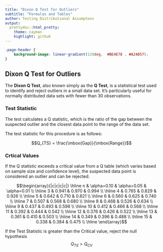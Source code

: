 ```yaml
---
title: "Dixon Q Test for Outliers"
subtitle: "Formulas and Tables"
author: Testing Distributional Assumptons
output:
  prettydoc::html_pretty:
    theme: cayman
    highlight: github
---
```


```css
.page-header {
    background-image: linear-gradient(120deg,  #BE4E78 , #A24857);
}
```

## Dixon Q Test for Outliers

The **Dixon Q Test**, also known simply as the **Q Test**, is a statistical test used to identify and reject outliers in a small data set. It's particularly useful for normally distributed data sets with fewer than 30 observations. 


### Test Statistic
The test calculates a Q statistic, which is the ratio of the gap between the suspected outlier and the closest data point to the range of the data set.


The test statistic for this procedure is as follows:

$$Q_{TS} =  \frac{\mbox{Gap}}{\mbox{Range}}$$



### Crtical Values

If the Q statistic exceeds a critical value from a Q table (which varies based on sample size and confidence level), the suspected data point is considered an outlier and can be rejected.

$$\begin{array}{|c|c|c|c|}
\hline
n	&	\alpha=0.10	&	\alpha=0.05	&	\alpha=0.01	\\ \hline
3	&	0.941	&	0.970	&	0.994	\\ \hline
4	&	0.765	&	0.829	&	0.926	\\ \hline
5	&	0.642	&	0.710	&	0.821	\\ \hline
6	&	0.560	&	0.625	&	0.740	\\ \hline
7	&	0.507	&	0.568	&	0.680	\\ \hline
8	&	0.468	&	0.526	&	0.634	\\ \hline
9	&	0.437	&	0.493	&	0.598	\\ \hline
10	&	0.412	&	0.466	&	0.568	\\ \hline
11	&	0.392	&	0.444	&	0.542	\\ \hline
12	&	0.376	&	0.426	&	0.522	\\ \hline
13	&	0.361	&	0.410	&	0.503	\\ \hline
14	&	0.349	&	0.396	&	0.488	\\ \hline
15	&	0.338	&	0.384	&	0.475	\\ \hline
\end{array}$$


If the Test Statistic is greater than the Critical value, reject the null hypothesis
$$Q_{TS} > Q_{CV}$$